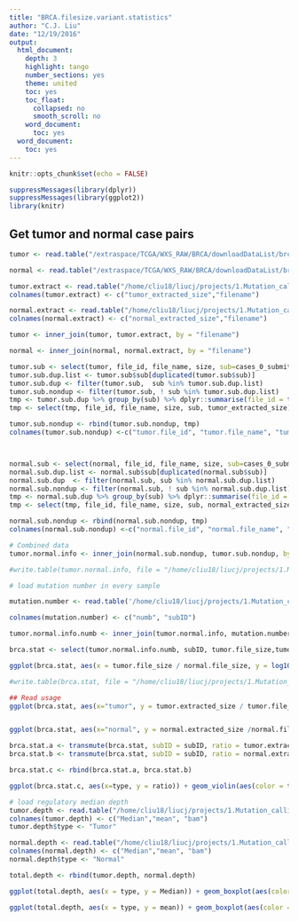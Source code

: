 ```yaml
---
title: "BRCA.filesize.variant.statistics"
author: "C.J. Liu"
date: "12/19/2016"
output:
  html_document:
    depth: 3
    highlight: tango
    number_sections: yes
    theme: united
    toc: yes
    toc_float:
      collapsed: no
      smooth_scroll: no
    word_document:
      toc: yes
  word_document:
    toc: yes
---
```


```r
knitr::opts_chunk$set(echo = FALSE)
```

```r
suppressMessages(library(dplyr))
suppressMessages(library(ggplot2))
library(knitr)

```

## Get tumor and normal case pairs
```r
tumor <- read.table("/extraspace/TCGA/WXS_RAW/BRCA/downloadDataList/brca.tumor.manifest.tsv", header = T, sep = "\t")

normal <- read.table("/extraspace/TCGA/WXS_RAW/BRCA/downloadDataList/brca.normal.manifest.tsv", header = T, sep = "\t")

tumor.extract <- read.table("/home/cliu18/liucj/projects/1.Mutation_calling_in_non-condig_region_through_EXOME/7.case.statistics/tumor.total.extracted.bam.file.size")
colnames(tumor.extract) <- c("tumor_extracted_size","filename")

normal.extract <- read.table("/home/cliu18/liucj/projects/1.Mutation_calling_in_non-condig_region_through_EXOME/7.case.statistics/normal.total.extracted.bam.file.size")
colnames(normal.extract) <- c("normal_extracted_size","filename")

tumor <- inner_join(tumor, tumor.extract, by = "filename")

normal <- inner_join(normal, normal.extract, by = "filename")

tumor.sub <- select(tumor, file_id, file_name, size, sub=cases_0_submitter_id,tumor_extracted_size) %>% arrange(sub)
tumor.sub.dup.list <- tumor.sub$sub[duplicated(tumor.sub$sub)]
tumor.sub.dup <- filter(tumor.sub,  sub %in% tumor.sub.dup.list)
tumor.sub.nondup <- filter(tumor.sub, ! sub %in% tumor.sub.dup.list)
tmp <- tumor.sub.dup %>% group_by(sub) %>% dplyr::summarise(file_id = toString(file_id),file_name = toString(file_name), size = mean(size), tumor_extracted_size = mean(tumor_extracted_size))
tmp <- select(tmp, file_id, file_name, size, sub, tumor_extracted_size)

tumor.sub.nondup <- rbind(tumor.sub.nondup, tmp)
colnames(tumor.sub.nondup) <-c("tumor.file_id", "tumor.file_name", "tumor.file_size", "subID", "tumor.extracted_size")



normal.sub <- select(normal, file_id, file_name, size, sub=cases_0_submitter_id,normal_extracted_size) %>% arrange(sub)
normal.sub.dup.list <- normal.sub$sub[duplicated(normal.sub$sub)]
normal.sub.dup  <- filter(normal.sub, sub %in% normal.sub.dup.list)
normal.sub.nondup <- filter(normal.sub, ! sub %in% normal.sub.dup.list)
tmp <- normal.sub.dup %>% group_by(sub) %>% dplyr::summarise(file_id = toString(file_id), file_name = toString(file_name), size = mean(size),normal_extracted_size = mean(normal_extracted_size))
tmp <- select(tmp, file_id, file_name, size, sub, normal_extracted_size)

normal.sub.nondup <- rbind(normal.sub.nondup, tmp)
colnames(normal.sub.nondup) <-c("normal.file_id", "normal.file_name", "normal.file_size", "subID", "normal.extracted_size")

# Combined data
tumor.normal.info <- inner_join(normal.sub.nondup, tumor.sub.nondup, by = "subID")

#write.table(tumor.normal.info, file = "/home/cliu18/liucj/projects/1.Mutation_calling_in_non-condig_region_through_EXOME/7.case.statistics/tumor.normal.file.info", quote = F, sep = "\t", row.names = F, col.names = F)

# load mutation number in every sample

mutation.number <- read.table('/home/cliu18/liucj/projects/1.Mutation_calling_in_non-condig_region_through_EXOME/7.case.statistics/brca.call.mutation.number.per.case', sep = "\t")

colnames(mutation.number) <- c("numb", "subID")

tumor.normal.info.numb <- inner_join(tumor.normal.info, mutation.number, by = "subID")

brca.stat <- select(tumor.normal.info.numb, subID, tumor.file_size,tumor.extracted_size, normal.file_size, normal.extracted_size,  numb)

ggplot(brca.stat, aes(x = tumor.file_size / normal.file_size, y = log10(numb))) + geom_point() + theme_minimal() + scale_x_continuous(name = "Tumor / Normal File size") + scale_y_continuous(name= "Log10(# of Mutations)") + geom_smooth()

#write.table(brca.stat, file = "/home/cliu18/liucj/projects/1.Mutation_calling_in_non-condig_region_through_EXOME/7.case.statistics/brca.mutation.stat", quote = F, sep = "\t", row.names = F, col.names = T)

## Read usage
ggplot(brca.stat, aes(x="tumor", y = tumor.extracted_size / tumor.file_size)) + geom_boxplot() +geom_jitter(position=position_jitter(width=.2, height=0)) + theme_minimal() + scale_x_discrete(name="Tumor") + scale_y_continuous(name = "File size of regulatory region / WXS")


ggplot(brca.stat, aes(x="normal", y = normal.extracted_size /normal.file_size)) + geom_violin() + theme_minimal() + scale_x_discrete(name="Normal") + scale_y_continuous(name = "File size of regulatory region / WXS")

brca.stat.a <- transmute(brca.stat, subID = subID, ratio = tumor.extracted_size / tumor.file_size, type = "Tumor")
brca.stat.b <- transmute(brca.stat, subID = subID, ratio = normal.extracted_size / normal.file_size, type = "Normal")

brca.stat.c <- rbind(brca.stat.a, brca.stat.b)

ggplot(brca.stat.c, aes(x=type, y = ratio)) + geom_violin(aes(color = type)) + theme_minimal() + scale_x_discrete(name="Type") + scale_y_continuous(name = "File size of regulatory region / WXS") 

# load regulatory median depth
tumor.depth <- read.table("/home/cliu18/liucj/projects/1.Mutation_calling_in_non-condig_region_through_EXOME/7.case.statistics/tumor.total.extracted.depth")
colnames(tumor.depth) <- c("Median","mean", "bam")
tumor.depth$type <- "Tumor"

normal.depth <- read.table("/home/cliu18/liucj/projects/1.Mutation_calling_in_non-condig_region_through_EXOME/7.case.statistics/normal.total.extracted.depth")
colnames(normal.depth) <- c("Median","mean", "bam")
normal.depth$type <- "Normal"

total.depth <- rbind(tumor.depth, normal.depth)

ggplot(total.depth, aes(x = type, y = Median)) + geom_boxplot(aes(color = type)) + theme_minimal() + scale_x_discrete(name="Type") + scale_y_continuous(name = "Median Coverage") + geom_jitter(aes(color = type),position = position_jitter(0.2))

ggplot(total.depth, aes(x = type, y = mean)) + geom_boxplot(aes(color = type)) + theme_minimal() + scale_x_discrete(name="Type") + scale_y_continuous(name = "Mean Coverage") + geom_jitter(aes(color = type),position = position_jitter(0.2))

```







